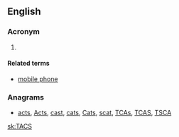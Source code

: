 ==English==

===Acronym===
{{rfc-header|Acronym}}
{{head|en|acronym}}

# {{w|Total Access Communication System}}

====Related terms====
* [[mobile phone]]

===Anagrams===
* [[acts#English|acts]], [[Acts#English|Acts]], [[cast#English|cast]], [[cats#English|cats]], [[Cats#English|Cats]], [[scat#English|scat]], [[TCAs#English|TCAs]], [[TCAS#English|TCAS]], [[TSCA#English|TSCA]]

[[sk:TACS]]